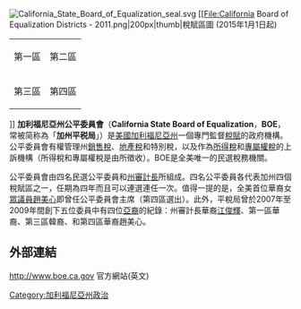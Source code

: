 {{unreferenced|time=2009-07-27T08:31:07+00:00}}
[[File:California_State_Board_of_Equalization_seal.svg|thumb]]
[[File:California Board of Equalization Districts - 2011.png|200px|thumb|稅賦區圖 (2015年1月1日起)
{|
|{{colorbox|blue}}第一區||{{colorbox|green}}第二區
|-
|{{colorbox|red}}第三區||{{colorbox|yellow}}第四區
|}]]
'''加利福尼亞州公平委員會'''（'''California State Board of Equalization'''，'''BOE'''，常被简称為「'''加州平税局'''」）是[[美國|美國]][[加利福尼亞州|加利福尼亞州]]一個專門監督[[稅賦|稅賦]]的政府機構。公平委員會有權管理州[[銷售稅|銷售稅]]、[[物業稅|地產稅]]和特別稅，以及作為[[所得稅|所得稅]]和[[專屬權稅|專屬權稅]]的上訴機構（所得稅和專屬權稅是由{{link-en|加利福尼亞州專屬權稅委員會|California Franchise Tax Board|專屬權稅委員會（Franchise Tax Board）}}所徵收）。BOE是全美唯一的民選稅務機關。

公平委員會由四名民選公平委員和[[加利福尼亞州審計長|州審計長]]所組成。四名公平委員各代表加州四個稅賦區之一，任期為四年而且可以連選連任一次。值得一提的是，全美首位華裔女[[眾議員|眾議員]][[趙美心|趙美心]]即曾任公平委員會主席（第四區選出）。此外，平稅局曾於2007年至2009年間創下五位委員中有四位[[亚裔|亞裔]]的紀錄：州審計長華裔[[江俊輝|江俊輝]]、第一區華裔{{link-en|余淑婷|Betty Yee}}、第三區韓裔{{link-en|朴銀珠|Michelle Steel}}、和第四區華裔趙美心。

==外部連結==
http://www.boe.ca.gov{{Wayback|url=http://www.boe.ca.gov/ |date=20200922112514 }} 官方網站(英文)

[[Category:加利福尼亞州政治|Category:加利福尼亞州政治]]